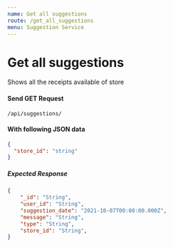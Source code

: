 ```yaml
---
name: Get all suggestions
route: /get_all_suggestions
menu: Suggestion Service
---
```


# Get all suggestions

Shows all the receipts available of store

#### Send GET Request

<Code>/api/suggestions/</Code>

#### With following JSON data

```json
{
  "store_id": "string"
}
```

##### Expected Response

```json
{
    "_id": "String",
    "user_id": "String",
    "suggestion_date": "2021-10-07T00:00:00.000Z",
    "message": "String",
    "type": "String",
    "store_id": "String",
}
```
